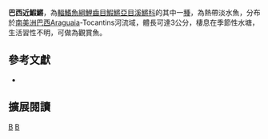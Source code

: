 {{Speciesbox 
| taxon = Plesiolebias aruana
| status = NE
| status_system = IUCN3.1
| authority =  [[Lazara|Lazara]], 1991
| synonyms = *''Cynolebias aruana, Lazara, 1991''
}}
'''巴西近鰕鱂'''，為[[輻鰭魚綱|輻鰭魚綱]][[鯉齒目|鯉齒目]][[鰕鱂亞目|鰕鱂亞目]][[溪鱂科|溪鱂科]]的其中一[[種|種]]，為熱帶淡水魚，分布於[[南美洲|南美洲]][[巴西|巴西]]Araguaia-Tocantins河流域，體長可達3公分，棲息在季節性水塘，生活習性不明，可做為觀賞魚。
== 參考文獻 ==
*{{FishBase_species|genus=Plesiolebias|species=aruana|year=2014|month=9}}

== 擴展閱讀 ==
{{refbegin}}
{{wikispecies-inline|Plesiolebias aruana|巴西近鰕鱂}}
{{refend}}
{{Taxonbar|from=Q5570715}}

[[Category:觀賞魚|B]]
[[Category:近鰕鱂屬|B]]